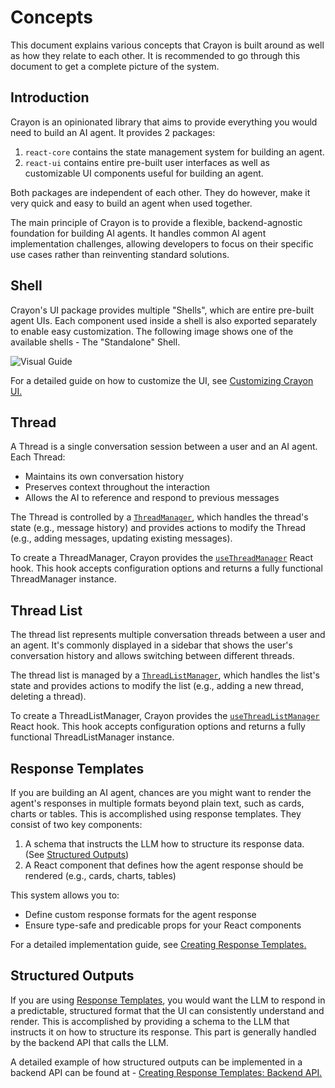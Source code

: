 # Concepts

This document explains various concepts that Crayon is built around as well as how they relate to each other. It is
recommended to go through this document to get a complete picture of the system.

## Introduction

Crayon is an opinionated library that aims to provide everything you would need to build an AI agent. It provides 2
packages:

1. `react-core` contains the state management system for building an agent.
2. `react-ui` contains entire pre-built user interfaces as well as customizable UI components useful for building an agent.

Both packages are independent of each other. They do however, make it very quick and easy to build an agent when
used together.

The main principle of Crayon is to provide a flexible, backend-agnostic foundation for building AI agents. It handles common AI agent implementation challenges, allowing
developers to focus on their specific use cases rather than reinventing standard solutions.

## Shell

Crayon's UI package provides multiple "Shells", which are entire pre-built agent UIs. Each component used inside a shell is also exported separately to enable easy customization.
The following image shows one of the available shells - The "Standalone" Shell.

![Visual Guide](./assets/visual-guide.png)

For a detailed guide on how to customize the UI, see <ins>[Customizing Crayon UI](../guides/customization/009-customizing-ui.mdx).</ins>

## Thread

A Thread is a single conversation session between a user and an AI agent. Each Thread:

- Maintains its own conversation history
- Preserves context throughout the interaction
- Allows the AI to reference and respond to previous messages

The Thread is controlled by a <ins>[`ThreadManager`](../reference/js/react-core/type-aliases/ThreadManager.md)</ins>, which handles the thread's state (e.g., message history) and provides actions to modify the Thread (e.g., adding messages, updating existing messages).

To create a ThreadManager, Crayon provides the <ins>[`useThreadManager`](../reference/js/react-core/functions/useThreadManager.md)</ins> React hook. This hook accepts configuration options and returns a fully functional ThreadManager instance.

## Thread List

The thread list represents multiple conversation threads between a user and an agent. It's commonly displayed in a sidebar that shows the user's conversation history and allows
switching between different threads.

The thread list is managed by a <ins>[`ThreadListManager`](../reference/js/react-core/type-aliases/ThreadListManager.md)</ins>, which handles the list's state and provides actions to modify the list (e.g., adding a new thread, deleting a thread).

To create a ThreadListManager, Crayon provides the <ins>[`useThreadListManager`](../reference/js/react-core/functions/useThreadListManager.md)</ins> React hook. This hook accepts configuration options and returns a fully functional ThreadListManager instance.

## Response Templates

If you are building an AI agent, chances are you might want to render the agent's responses in multiple formats beyond plain text, such as cards, charts or tables. This is
accomplished using response templates. They consist of two key components:

1. A schema that instructs the LLM how to structure its response data. (See <ins>[Structured Outputs](#structured-outputs)</ins>)
1. A React component that defines how the agent response should be rendered (e.g., cards, charts, tables)

This system allows you to:
- Define custom response formats for the agent response
- Ensure type-safe and predicable props for your React components

For a detailed implementation guide, see <ins>[Creating Response Templates](../guides/customization/007-response-templates.mdx).</ins>

## Structured Outputs

If you are using <ins>[Response Templates](#response-templates)</ins>, you would want the LLM to respond in a predictable, structured format that the UI can consistently understand and render.
This is accomplished by providing a schema to the LLM that instructs it on how to structure its response. This part is generally handled by the backend API that calls the LLM.

A detailed example of how structured outputs can be implemented in a backend API can be found at -
<ins>[Creating Response Templates: Backend API](../guides/customization/007-response-templates.mdx#step-3-creating-a-backend-endpoint-to-tell-the-llm-about-the-schema).</ins>
